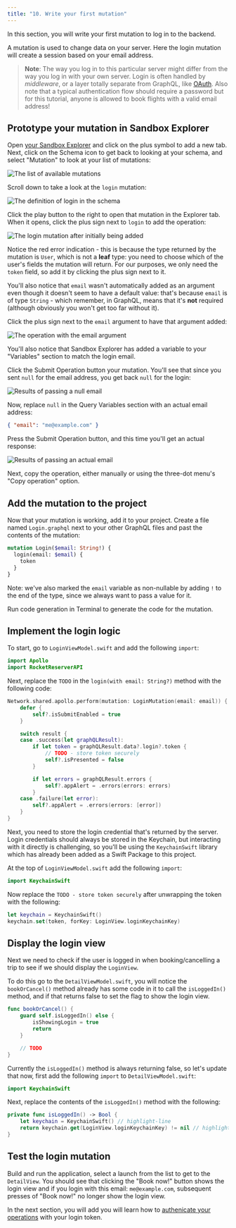 ```yaml
---
title: "10. Write your first mutation"
---
```


In this section, you will write your first mutation to log in to the backend.

A mutation is used to change data on your server. Here the login mutation will create a session based on your email address.

> **Note**: The way you log in to this particular server might differ from the way you log in with your own server. Login is often handled by _middleware_, or a layer totally separate from GraphQL, like [OAuth](https://en.wikipedia.org/wiki/OAuth).
> Also note that a typical authentication flow should require a password but for this tutorial, anyone is allowed to book flights with a valid email address!

## Prototype your mutation in Sandbox Explorer

Open [your Sandbox Explorer](https://studio.apollographql.com/sandbox/explorer?endpoint=https%3A%2F%2Fapollo-fullstack-tutorial.herokuapp.com%2Fgraphql) and click on the plus symbol to add a new tab. Next, click on the Schema icon to get back to looking at your schema, and select "Mutation" to look at your list of mutations:

<img alt="The list of available mutations" class="screenshot" src="images/sandbox_schema_mutations.png"/>

Scroll down to take a look at the `login` mutation:

<img alt="The definition of login in the schema" class="screenshot" src="images/schema_login_definition.png"/>

Click the play button to the right to open that mutation in the Explorer tab. When it opens, click the plus sign next to `login` to add the operation:

<img alt="The login mutation after initially being added" class="screenshot" src="images/explorer_added_login_mutation.png"/>

Notice the red error indication - this is because the type returned by the mutation is `User`, which is not a **leaf** type: you need to choose which of the user's fields the mutation will return. For our purposes, we only need the `token` field, so add it by clicking the plus sign next to it.

You'll also notice that `email` wasn't automatically added as an argument even though it doesn't seem to have a default value: that's because `email` is of type `String` - which remember, in GraphQL, means that it's **not** required (although obviously you won't get too far without it).

Click the plus sign next to the `email` argument to have that argument added:

<img alt="The operation with the email argument" class="screenshot" src="images/explorer_login_email_added.png"/>

You'll also notice that Sandbox Explorer has added a variable to your "Variables" section to match the login email.

Click the Submit Operation button your mutation. You'll see that since you sent `null` for the email address, you get back `null` for the login:

<img alt="Results of passing a null email" class="screenshot" src="images/login_mutation_null.png"/>

Now, replace `null` in the Query Variables section with an actual email address:

```json title="(Sandbox Explorer)"
{ "email": "me@example.com" }
```

Press the Submit Operation button, and this time you'll get an actual response:

<img alt="Results of passing an actual email" class="screenshot" src="images/login_mutation_email.png"/>

Next, copy the operation, either manually or using the three-dot menu's "Copy operation" option.

## Add the mutation to the project

Now that your mutation is working, add it to your project. Create a file named `Login.graphql` next to your other GraphQL files and past the contents of the mutation:

```graphql title="Login.graphql"
mutation Login($email: String!) {
  login(email: $email) {
    token
  }
}
```
Note: we've also marked the `email` variable as non-nullable by adding `!` to the end of the type, since we always want to pass a value for it.

Run code generation in Terminal to generate the code for the mutation.

## Implement the login logic

To start, go to `LoginViewModel.swift` and add the following `import`:

```swift title="LoginViewModel.swift"
import Apollo
import RocketReserverAPI
```

Next, replace the `TODO` in the `login(with email: String?)` method with the following code:

```swift title="LoginViewModel.swift"
Network.shared.apollo.perform(mutation: LoginMutation(email: email)) { [weak self] result in
    defer {
        self?.isSubmitEnabled = true
    }

    switch result {
    case .success(let graphQLResult):
        if let token = graphQLResult.data?.login?.token {
            // TODO - store token securely
            self?.isPresented = false
        }

        if let errors = graphQLResult.errors {
            self?.appAlert = .errors(errors: errors)
        }
    case .failure(let error):
        self?.appAlert = .errors(errors: [error])
    }
}
```

Next, you need to store the login credential that's returned by the server. Login credentials should always be stored in the Keychain, but interacting with it directly is challenging, so you'll be using the `KeychainSwift` library which has already been added as a Swift Package to this project.

At the top of `LoginViewModel.swift` add the following `import`:

```swift title="LoginViewModel.swift"
import KeychainSwift
```

Now replace the `TODO - store token securely` after unwrapping the token with the following:

```swift title="LoginViewModel.swift"
let keychain = KeychainSwift()
keychain.set(token, forKey: LoginView.loginKeychainKey)
```

## Display the login view

Next we need to check if the user is logged in when booking/cancelling a trip to see if we should display the `LoginView`.

To do this go to the `DetailViewModel.swift`, you will notice the `bookOrCancel()` method already has some code in it to call the `isLoggedIn()` method, and if that returns false to set the flag to show the login view.

```swift title="DetailViewModel.swift"
func bookOrCancel() {
    guard self.isLoggedIn() else {
        isShowingLogin = true
        return
    }

    // TODO
}
```

Currently the `isLoggedIn()` method is always returning false, so let's update that now, first add the following `import` to `DetailViewModel.swift`:

```swift title="DetailViewModel.swift"
import KeychainSwift
```

Next, replace the contents of the `isLoggedIn()` method with the following:

```swift title="DetailViewModel.swift"
private func isLoggedIn() -> Bool {
    let keychain = KeychainSwift() // highlight-line
    return keychain.get(LoginView.loginKeychainKey) != nil // highlight-line
}
```

## Test the login mutation

Build and run the application, select a launch from the list to get to the `DetailView`. You should see that clicking the "Book now!" button shows the login view and if you login with this email: `me@example.com`, subsequent presses of "Book now!" no longer show the login view.

In the next section, you will add you will learn how to [authenicate your operations](tutorial-authenticate-operations) with your login token.